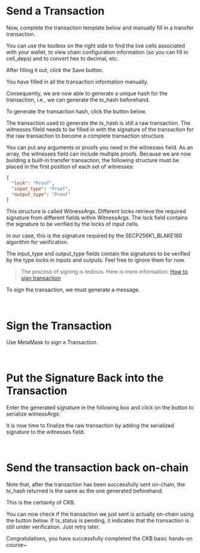 
# Send a Transaction
Now, complete the transaction template below and manually fill in a transfer transaction.

You can use the toolbox on the right side to find the live cells associated with your wallet, to view chain configuration information (so you can fill in cell_deps) and to convert hex to decimal, etc.
<WalletReady>
  <GenerateRawTransaction />
</WalletReady>

After filling it out, click the Save button.

You have filled in all the transaction information manually.

Consequently, we are now able to generate a unique hash for the transaction, i.e., we can generate the tx_hash beforehand.

To generate the transaction hash, click the button below.

<WalletReady>
  <GenerateRawTXHash />
</WalletReady>
The transaction used to generate the tx_hash is still a raw transaction. The witnesses fileld needs to be filled in with the signature of the transaction for the raw transaction to become a complete transaction structure.

You can put any arguments or proofs you need in the witnesses field. As an array, the witnesses field can include multiple proofs. Because we are now building a built-in transfer transaction, the following structure must be placed in the first position of each set of witnesses:

``` json
{
  "lock": "Proof",
  "input_type": "Proof",
  "output_type": "Proof"
}
```

This structure is called WitnessArgs. Different locks retrieve the required signature from different fields within WitnessArgs. The lock field contains the signature to be verified by the locks of input cells.

In our case, this is the signature required by the SECP256K1_BLAKE160 algorithm for verification.

The input_type and output_type fields contain the signatures to be verified by the type locks in inputs and outputs. Feel free to ignore them for now.

> The process of signing is tedious. Here is more information: [How to sign transaction](https://github.com/nervosnetwork/ckb-system-scripts/wiki/How-to-sign-transaction)

To sign the transaction, we must generate a message.

<WalletReady>
  <GenerateMessage />
</WalletReady>
<br />

# Sign the Transaction

Use MetaMask to sign a Transaction.

<WalletReady>
  <SignTransaction />
</WalletReady>
<br />

# Put the Signature Back into the Transaction

Enter the generated signature in the following box and click on the button to serialize witnessArgs:

<WalletReady>
  <SerializeWitnesses />
</WalletReady>

It is now time to finalize the raw transaction by adding the serialized signature to the witnesses field.

<WalletReady>
  <UpdateRawTransaction />
</WalletReady>
<br />

# Send the transaction back on-chain
<WalletReady>
  <SendTransaction />
</WalletReady>

Note that, after the transaction has been successfully sent on-chain, the tx_hash returned is the same as the one generated beforehand.

This is the certainty of CKB.

You can now check if the transaction we just sent is actually on-chain using the button below. If tx_status is pending, it indicates that the transaction is still under verification. Just retry later.

<WalletReady>
  <CheckBlock />
</WalletReady>

Congratulations, you have successfully completed the CKB basic hands-on course~





